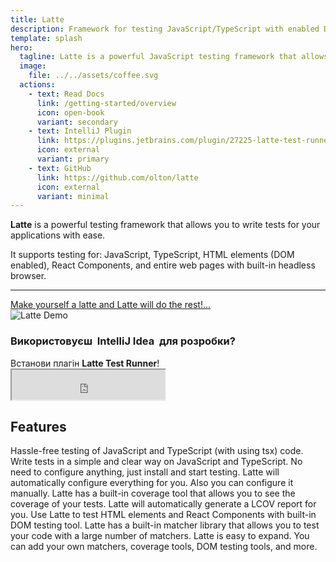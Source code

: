 ```yaml
---
title: Latte
description: Framework for testing JavaScript/TypeScript with enabled DOM
template: splash
hero:
  tagline: Latte is a powerful JavaScript testing framework that allows you to write tests for your applications with ease.
  image:
    file: ../../assets/coffee.svg
  actions:
    - text: Read Docs
      link: /getting-started/overview
      icon: open-book
      variant: secondary 
    - text: IntelliJ Plugin
      link: https://plugins.jetbrains.com/plugin/27225-latte-test-runner
      icon: external
      variant: primary
    - text: GitHub
      link: https://github.com/olton/latte
      icon: external
      variant: minimal
---
```



<CardGrid>
    <Card>
        <div style={{ textAlign: 'left', fontSize: '25px', fontWeight: 100, lineHeight: '1.2'}}>
            <b>Latte</b> is a powerful testing framework that allows you to write tests for your applications with ease. 
            <p>It supports testing for: JavaScript, TypeScript, HTML elements (DOM enabled), React Components, and entire web pages with built-in headless browser.</p>
            <hr/>
            <div>
                <a style={{ textDecoration: "none", display: "flex", color: "#3299f5", fontWeight: "500", fontSize: "28px" }} href="/getting-started/quick-start">Make yourself a latte and Latte will do the rest!...</a>
            </div>
        </div>
    </Card>
    <Card title="Process Demo">
        <div style={{ display: 'flex', justifyContent: 'center', alignItems: 'center'}}>
            <img src="latte-demo.gif" alt="Latte Demo" style={{ width: '600px', maxWidth: "100%" }} />
        </div>
    </Card>
</CardGrid>

<div id="jetbrains-plugin">
    <h3 style={{fontWeight: 100}}>Використовуєш <b style={{fontWeight: 600, margin: 0}}>&nbsp;IntelliJ Idea&nbsp;</b> для розробки?</h3>
    <div style={{margin: 0}}>Встанови плагін <b>Latte Test Runner</b>!</div>
    <div className="iframe-wrapper">
        <iframe width="245px" height="48px" src="https://plugins.jetbrains.com/embeddable/install/27225"></iframe>
    </div>
</div>

## Features

<CardGrid stagger={false}>
	<Card title="JavaScript/TypeScript" icon="seti:tsconfig">
        Hassle-free testing of JavaScript and TypeScript (with using tsx) code. Write tests in a simple and clear way on JavaScript and TypeScript.
	</Card>
	<Card title="Config Free" icon="setting">
        No need to configure anything, just install and start testing. Latte will automatically configure everything for you. Also you can configure it manually.
	</Card>
	<Card title="Built-in coverage tool" icon="list-format">
        Latte has a built-in coverage tool that allows you to see the coverage of your tests. Latte will automatically generate a LCOV report for you.
	</Card>
	<Card title="DOM and React Testing" icon="seti:react">
        Use Latte to test HTML elements and React Components with built-in DOM testing tool.
	</Card>
	<Card title="100+ Matchers" icon="approve-check">
        Latte has a built-in matcher library that allows you to test your code with a large number of matchers.
	</Card>
	<Card title="Easy Expanding" icon="seti:crystal_embedded">
        Latte is easy to expand. You can add your own matchers, coverage tools, DOM testing tools, and more.
	</Card>
</CardGrid>
